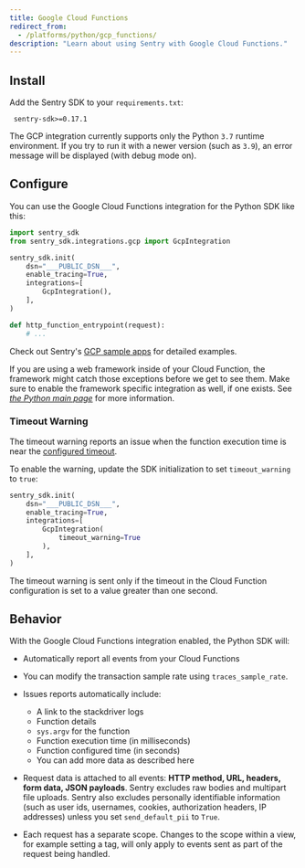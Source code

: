 ```yaml
---
title: Google Cloud Functions
redirect_from:
  - /platforms/python/gcp_functions/
description: "Learn about using Sentry with Google Cloud Functions."
---
```


## Install

Add the Sentry SDK to your `requirements.txt`:

```text {filename:requirements.txt}
 sentry-sdk>=0.17.1
```

<Note>

The GCP integration currently supports only the Python `3.7` runtime environment. If you try to run it with a newer version (such as `3.9`), an error message will be displayed (with debug mode on).

</Note>

## Configure

You can use the Google Cloud Functions integration for the Python SDK like this:

<SignInNote />

```python
import sentry_sdk
from sentry_sdk.integrations.gcp import GcpIntegration

sentry_sdk.init(
    dsn="___PUBLIC_DSN___",
    enable_tracing=True,
    integrations=[
        GcpIntegration(),
    ],
)

def http_function_entrypoint(request):
    # ...
```

Check out Sentry's [GCP sample apps](https://github.com/getsentry/examples/tree/master/gcp-cloud-functions) for detailed examples.

<Alert level="info" title="Note">

If you are using a web framework inside of your Cloud Function, the framework might catch those exceptions before we get to see them. Make sure to enable the framework specific integration as well, if one exists. See [_the Python main page_](/platforms/python/) for more information.

</Alert>

### Timeout Warning

The timeout warning reports an issue when the function execution time is near
the [configured timeout](https://cloud.google.com/functions/docs/concepts/exec#timeout).

To enable the warning, update the SDK initialization to set `timeout_warning` to
`true`:

<SignInNote />

```python
sentry_sdk.init(
    dsn="___PUBLIC_DSN___",
    enable_tracing=True,
    integrations=[
        GcpIntegration(
            timeout_warning=True
        ),
    ],
)
```

The timeout warning is sent only if the timeout in the Cloud Function configuration is set to a value greater than one second.

## Behavior

With the Google Cloud Functions integration enabled, the Python SDK will:

- Automatically report all events from your Cloud Functions
- You can <PlatformLink to="/configuration/filtering/">modify the transaction sample rate</PlatformLink> using `traces_sample_rate`.
- Issues reports automatically include:

  - A link to the stackdriver logs
  - Function details
  - `sys.argv` for the function
  - Function execution time (in milliseconds)
  - Function configured time (in seconds)
  - You can add more data as described <PlatformLink to="/enriching-events/">here</PlatformLink>

- Request data is attached to all events: **HTTP method, URL, headers, form data, JSON payloads**. Sentry excludes raw bodies and multipart file uploads. Sentry also excludes personally identifiable information (such as user ids, usernames, cookies, authorization headers, IP addresses) unless you set `send_default_pii` to `True`.

- Each request has a separate scope. Changes to the scope within a view, for example setting a tag, will only apply to events sent as part of the request being handled.

